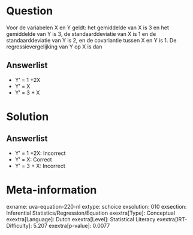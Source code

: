 Question
========

Voor de variabelen X en Y geldt: het gemiddelde van X is 3 en het
gemiddelde van Y is 3, de standaarddeviatie van X is 1 en de
standaarddeviatie van Y is 2, en de covariantie tussen X en Y is 1. De
regressievergelijking van Y op X is dan

Answerlist
----------

* Y' = 1 +2X
* Y' = X
* Y' = 3 + X

Solution
========

Answerlist
----------

* Y' = 1 +2X: Incorrect
* Y' = X: Correct
* Y' = 3 + X: Incorrect

Meta-information
================
exname: uva-equation-220-nl
extype: schoice
exsolution: 010
exsection: Inferential Statistics/Regression/Equation
exextra[Type]: Conceptual
exextra[Language]: Dutch
exextra[Level]: Statistical Literacy
exextra[IRT-Difficulty]: 5.207
exextra[p-value]: 0.0077
